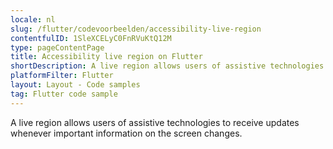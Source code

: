 ```yaml
---
locale: nl
slug: /flutter/codevoorbeelden/accessibility-live-region
contentfulID: 1SleXCELyC0FnRVuKtQ12M
type: pageContentPage
title: Accessibility live region on Flutter
shortDescription: A live region allows users of assistive technologies to receive updates whenever important information on the screen changes.
platformFilter: Flutter
layout: Layout - Code samples
tag: Flutter code sample
---
```


A live region allows users of assistive technologies to receive updates whenever important information on the screen changes.

<CodeSample id="accessibility-live-region" locale="nl" platform="flutter"/>